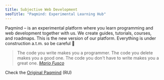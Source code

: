 ```yaml
---
title: Subjective Web Development
seoTitle: "Paqmind: Experimental Learning Hub"
---
```


Paqmind – is an experimental platform where you learn programming and web development together with us.
We create guides, tutorials, courses, and roadmaps. This is the new version
of our platform. Everything is under construction a.t.m. so be careful 🚧

> The code you write makes you a programmer. The code you delete makes you a good one. 
> The code you don't have to write makes you a great one. 
> <cite><a href="#">Mario Fusco</a></cite>

Check the [Original Paqmind](https://paqmind.com) (RU)


